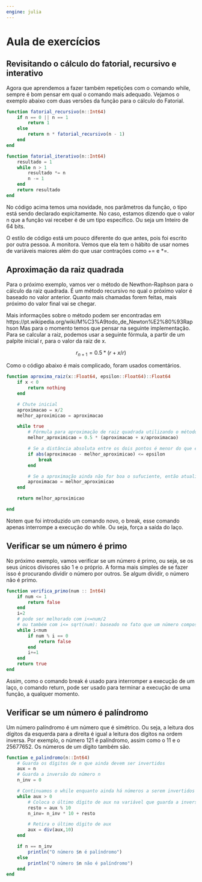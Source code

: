 ```yaml
---
engine: julia
---
```


# Aula de exercícios



## Revisitando o cálculo do fatorial, recursivo e interativo

Agora que aprendemos a fazer também repetições com o comando while, sempre é 
bom pensar em qual o comando mais adequado. Vejamos o exemplo abaixo com duas
versões da função para o cálculo do Fatorial.


``` julia
function fatorial_recursivo(n::Int64)
    if n == 0 || n == 1
        return 1
    else
        return n * fatorial_recursivo(n - 1)
    end
end

function fatorial_iterativo(n::Int64)
    resultado = 1
    while n > 1
        resultado *= n
        n -= 1
    end
    return resultado
end
```

No código acima temos uma novidade, nos parâmetros da função, o tipo está sendo 
declarado expicitamente. No caso, estamos dizendo que o valor n que a função vai 
receber é de um tipo específico. Ou seja um Inteiro de 64 bits.

O estilo de código está um pouco diferente do que antes, pois foi escrito por
outra pessoa. A monitora. Vemos que ela tem o hábito de usar nomes de variáveis maiores 
além do que usar contrações como += e *=.

## Aproximação da raiz quadrada

Para o próximo exemplo, vamos ver o método de Newthon-Raphson para o cálculo
da raiz quadrada. É um método recursivo no qual o próximo valor é baseado no 
valor anterior. Quanto mais chamadas forem feitas, mais próximo do valor final
vai se chegar.

Mais informações sobre o método podem ser encontradas em https://pt.wikipedia.org/wiki/M%C3%A9todo_de_Newton%E2%80%93Raphson
Mas para o momento temos que pensar na seguinte implementação. Para se calcular 
a raiz, podemos usar a seguinte fórmula, a partir de um palpite inicial r, para
o valor da raiz de x.

$$ r_{n+1} = 0.5 * (r + x / r)$$

Como o código abaixo é mais complicado, foram usados comentários.


``` julia
function aproxima_raiz(x::Float64, epsilon::Float64)::Float64
    if x < 0
        return nothing
    end

    # Chute inicial 
    aproximacao = x/2
    melhor_aproximicao = aproximacao

    while true
        # Fórmula para aproximação de raiz quadrada utilizando o método de Newthon-Raphson
        melhor_aproximicao = 0.5 * (aproximacao + x/aproximacao)

        # Se a distância absoluta entre os dois pontos é menor do que epsilon, então podemos parar o método
        if abs(aproximacao - melhor_aproximicao) <= epsilon
            break
        end

        # Se a aproximação ainda não for boa o sufuciente, então atualizamos a aproximação para a próxima iteração
        aproximacao = melhor_aproximicao
    end

    return melhor_aproximicao

end
```

Notem que foi introduzido um comando novo, o break, esse comando apenas interrompe a 
execução do while. Ou seja, força a saída do laço.

## Verificar se um número é primo

No próximo exemplo, vamos verificar se um número é primo, ou seja, se os seus únicos 
divisores são 1 e o próprio. A forma mais simples de se fazer isso é procurando 
dividir o número por outros. Se algum dividir, o número não é primo.

``` julia
function verifica_primo(num :: Int64)
    if num <= 1
        return false
    end
    i=2
    # pode ser melhorado com i<=num/2
    # ou também com i<= sqrt(num): baseado no fato que um número composto deve ter um fator menor ou igual a raiz desse número
    while i<num
        if num % i == 0
            return false
        end
        i+=1
    end
    return true
end

```

Assim, como o comando break é usado para interromper a execução de um laço, o 
comando return, pode ser usado para terminar a execução de uma função, a qualquer
momento.

## Verificar se um número é palíndromo

Um número palíndromo é um número que é simétrico. Ou seja, a leitura dos dígitos 
da esquerda para a direita é igual a leitura dos dígitos na ordem inversa. Por
exemplo, o número 121 é palíndromo, assim como o 11 e o 25677652. Os números 
de um dígito também são.

``` julia
function e_palindromo(n::Int64)
    # Guarda os dígitos de n que ainda devem ser invertidos
    aux = n
    # Guarda a inversão do número n 
    n_inv = 0

    # Continuamos o while enquanto ainda há números a serem invertidos
    while aux > 0 
        # Coloca o último dígito de aux na variável que guarda a inversão
        resto = aux % 10
        n_inv= n_inv * 10 + resto

        # Retira o último dígito de aux
        aux = div(aux,10)
    end

    if n == n_inv
        println("O número $n é palíndromo")
    else
        println("O número $n não é palíndromo")
    end 
end
```

